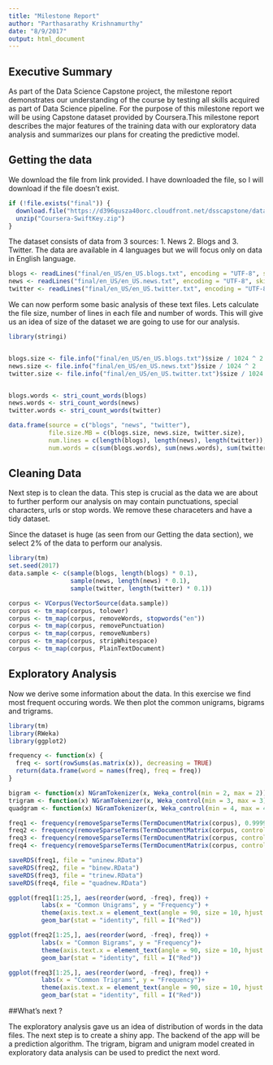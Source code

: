```yaml
---
title: "Milestone Report"
author: "Parthasarathy Krishnamurthy"
date: "8/9/2017"
output: html_document
---
```


## Executive Summary

As part of the Data Science Capstone project, the milestone report demonstrates our understanding of the course by testing all skills acquired as part of Data Science pipeline. For the purpose of this milestone report we will be using Capstone dataset provided by Coursera.This milestone report describes the major features of the training data with our exploratory data analysis and summarizes our plans for creating the predictive model.

## Getting the data

We download the file from link provided. I have downloaded the file, so I will download if the file doesn't exist.

```r
if (!file.exists("final")) {
  download.file("https://d396qusza40orc.cloudfront.net/dsscapstone/dataset/Coursera-SwiftKey.zip")
  unzip("Coursera-SwiftKey.zip")
}
```

The dataset consists of data from 3 sources: 1. News 2. Blogs and 3. Twitter. The data are available in 4 languages but we will focus only on data in English language.

```r
blogs <- readLines("final/en_US/en_US.blogs.txt", encoding = "UTF-8", skipNul = TRUE)
news <- readLines("final/en_US/en_US.news.txt", encoding = "UTF-8", skipNul = TRUE)
twitter <- readLines("final/en_US/en_US.twitter.txt", encoding = "UTF-8", skipNul = TRUE)
```

We can now perform some basic analysis of these text files. Lets calculate the file size, number of lines in each file and number of words. This will give us an idea of size of the dataset we are going to use for our analysis.

```r
library(stringi)


blogs.size <- file.info("final/en_US/en_US.blogs.txt")$size / 1024 ^ 2
news.size <- file.info("final/en_US/en_US.news.txt")$size / 1024 ^ 2
twitter.size <- file.info("final/en_US/en_US.twitter.txt")$size / 1024 ^ 2


blogs.words <- stri_count_words(blogs)
news.words <- stri_count_words(news)
twitter.words <- stri_count_words(twitter)

data.frame(source = c("blogs", "news", "twitter"),
           file.size.MB = c(blogs.size, news.size, twitter.size),
           num.lines = c(length(blogs), length(news), length(twitter)),
           num.words = c(sum(blogs.words), sum(news.words), sum(twitter.words)))
```

## Cleaning Data

Next step is to clean the data. This step is crucial as the data we are about to further perform our analysis on may contain punctuations, special characters, urls or stop words. We remove these characeters and have a tidy dataset.

Since the dataset is huge (as seen from our Getting the data section), we select 2% of the data to perform our analysis.

```r
library(tm)
set.seed(2017)
data.sample <- c(sample(blogs, length(blogs) * 0.1),
                 sample(news, length(news) * 0.1),
                 sample(twitter, length(twitter) * 0.1))

corpus <- VCorpus(VectorSource(data.sample))
corpus <- tm_map(corpus, tolower)
corpus <- tm_map(corpus, removeWords, stopwords("en"))
corpus <- tm_map(corpus, removePunctuation)
corpus <- tm_map(corpus, removeNumbers)
corpus <- tm_map(corpus, stripWhitespace)
corpus <- tm_map(corpus, PlainTextDocument)
```

## Exploratory Analysis

Now we derive some information about the data. In this exercise we find most frequent occuring words. We then plot the common unigrams, bigrams and trigrams.

```r
library(tm)
library(RWeka)
library(ggplot2)

frequency <- function(x) {
  freq <- sort(rowSums(as.matrix(x)), decreasing = TRUE)
  return(data.frame(word = names(freq), freq = freq))
}

bigram <- function(x) NGramTokenizer(x, Weka_control(min = 2, max = 2))
trigram <- function(x) NGramTokenizer(x, Weka_control(min = 3, max = 3))
quadgram <- function(x) NGramTokenizer(x, Weka_control(min = 4, max = 4))

freq1 <- frequency(removeSparseTerms(TermDocumentMatrix(corpus), 0.9999))
freq2 <- frequency(removeSparseTerms(TermDocumentMatrix(corpus, control = list(tokenize = bigram)), 0.9999))
freq3 <- frequency(removeSparseTerms(TermDocumentMatrix(corpus, control = list(tokenize = trigram)), 0.9999))
freq4 <- frequency(removeSparseTerms(TermDocumentMatrix(corpus, control = list(tokenize = quadgram)), 0.9999))

saveRDS(freq1, file = "uninew.RData")
saveRDS(freq2, file = "binew.RData")
saveRDS(freq3, file = "trinew.RData")
saveRDS(freq4, file = "quadnew.RData")

ggplot(freq1[1:25,], aes(reorder(word, -freq), freq)) +
         labs(x = "Common Unigrams", y = "Frequency") +
         theme(axis.text.x = element_text(angle = 90, size = 10, hjust = 1)) +
         geom_bar(stat = "identity", fill = I("Red"))

ggplot(freq2[1:25,], aes(reorder(word, -freq), freq)) +
         labs(x = "Common Bigrams", y = "Frequency")+
         theme(axis.text.x = element_text(angle = 90, size = 10, hjust = 1)) +
         geom_bar(stat = "identity", fill = I("Red"))

ggplot(freq3[1:25,], aes(reorder(word, -freq), freq)) +
         labs(x = "Common Trigrams", y = "Frequency")+
         theme(axis.text.x = element_text(angle = 90, size = 10, hjust = 1)) +
         geom_bar(stat = "identity", fill = I("Red"))

```

##What's next ?

The exploratory analysis gave us an idea of distribution of words in the data files. The next step is to create a shiny app. The backend of the app will be a prediction algorithm. The trigram, bigram and unigram model created in exploratory data analysis can be used to predict the next word. 